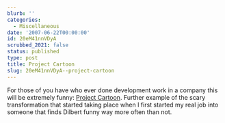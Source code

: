 ```yaml
---
blurb: ''
categories:
  - Miscellaneous
date: '2007-06-22T00:00:00'
id: 20eM41nnVDyA
scrubbed_2021: false
status: published
type: post
title: Project Cartoon
slug: 20eM41nnVDyA--project-cartoon
---
```


For those of you have who ever done development work in a company
this will be extremely funny:
[Project Cartoon](http://www.projectcartoon.com/cartoon/2). Further
example of the scary transformation that started taking place when
I first started my real job into someone that finds Dilbert funny
way more often than not.
